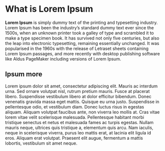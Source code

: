 # What is Lorem Ipsum

__Lorem Ipsum__ is simply dummy text of the printing and typesetting industry. Lorem Ipsum has been the industry's standard dummy text ever since the 1500s, when an unknown printer took a galley of type and scrambled it to make a type specimen book. It has survived not only five centuries, but also the leap into electronic typesetting, remaining essentially unchanged. It was popularised in the 1960s with the release of Letraset sheets containing Lorem Ipsum passages, and more recently with desktop publishing software like Aldus PageMaker including versions of Lorem Ipsum.
 
## Ipsum more
 
Lorem ipsum dolor sit amet, consectetur adipiscing elit. Mauris ac interdum urna. Sed ornare volutpat nisl, rutrum pretium mauris. Fusce at placerat libero. Suspendisse vestibulum libero at dolor efficitur bibendum. Donec venenatis gravida massa eget mattis. Quisque eu urna justo. Suspendisse in pellentesque odio, et vestibulum diam. Donec luctus risus in egestas aliquam. Aliquam volutpat faucibus ante, non viverra leo mollis at. Cras vitae lorem vitae velit scelerisque malesuada. Pellentesque habitant morbi tristique senectus et netus et malesuada fames ac turpis egestas. Nullam mauris neque, ultrices quis tristique a, elementum quis arcu. Nam iaculis, neque in scelerisque viverra, purus leo mattis erat, at lacinia elit ligula id eros. Aliquam erat volutpat. Praesent elit augue, fermentum a mattis lobortis, vestibulum sit amet neque.